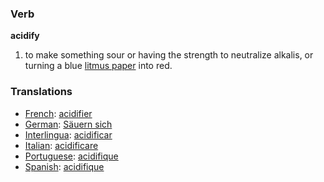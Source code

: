 === Verb ===
'''acidify'''

# to make something sour or having the strength to neutralize alkalis, or turning a blue [[litmus paper]] into red.

=== Translations ===
* [[French]]: [[acidifier]]
* [[German]]: [[Säuern sich]]
* [[Interlingua]]: [[acidificar]]
* [[Italian]]: [[acidificare]]
* [[Portuguese]]: [[acidifique]]
* [[Spanish]]: [[acidifique]]